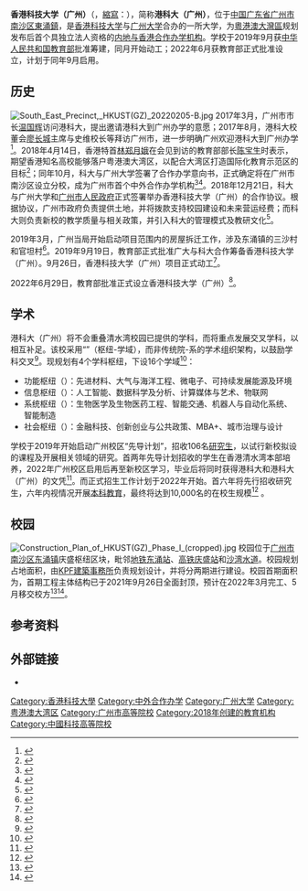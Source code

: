 {{GZ future infrastructure}}
{{Future}}
{{Infobox university
|name         = 香港科技大学（广州）
|english_name = The Hong Kong University of Science and Technology (Guangzhou)
|SealImage    = HKUST(GZ) Logo.png
|image        = Central Precinct, HKUST(GZ) 20220205.jpg
|caption      = 建设中的中央科研设施区
|motto        = <!-- 校訓 -->
|established  = 2018年12月21日
|type         = [[研究型大學|研究型大學]]<br />[[中外合作办学|中外合作大学]]
|president    = {{tsl|en|Lionel Ni|倪明選}}教授
|vice-president = [[吳宏偉|吳宏偉]]教授 副校長<br/>[[吴景深|吴景深]]教授 副校長（教學）
|secretary    = <!-- 書記 -->
|faculty      = <!-- 教師 -->
|staff        = <!-- 職工 -->
|students     = <!-- 學生 -->
|address      = {{PRC}}[[广东省|广东省]][[广州市|广州市]][[南沙区_(广州市)|南沙区]][[东涌镇_(广州市)|东涌镇]]庆盛枢纽片区
|campus       = <!-- 校園環境 -->
|area         = {{convert|111.27|ha|mu}}
|colors       = {{colorbox|#996600}}{{colorbox|#003366}} {{lang|zh|[[金色|金]]與[[藍色|藍]]}}<ref>{{Cite web|url=http://publish.ust.hk/identity/design_elements/design_elements.html|title="The HKUST Graphic Identity"|accessdate=2012-03-24|publisher=香港科技大學|deadurl=yes|archiveurl=https://web.archive.org/web/20120123055527/http://publish.ust.hk/identity/design_elements/design_elements.html|archivedate=2012-01-23}}</ref>
|affiliations = [[香港科技大學|香港科技大學]]
|zip          = <!-- 郵編 -->
|telephone    = <!-- 電話 -->
|nickname     = 港科大（广州）<br />港科大广州校区/广州校园<br />{{lang|en|HKUST(GZ)}}
|website      = [https://hkust-gz.edu.cn/ 官方网站]
|logo         = <!-- 標識 -->
|footnotes    = <!-- 註腳 -->
}}
'''香港科技大学（广州）'''（{{lang-en|The Hong Kong University of Science and Technology (Guangzhou)}}，[[縮寫|縮寫]]：{{lang|en|HKUST(GZ)}}），简称'''港科大（广州）'''，位于[[中國|中国]][[广东省|广东省]][[广州市|广州市]][[南沙区_(广州市)|南沙区]][[東涌鎮_(廣州市)|東涌鎮]]，是[[香港科技大學|香港科技大学]]与[[广州大学|广州大学]]合办的一所大学，为[[粵港澳大灣區|粵港澳大灣區]]规划发布后首个具独立法人资格的[[中外合作办学|内地与香港合作办学机构]]。学校于2019年9月获[[中华人民共和国教育部|中华人民共和国教育部]]批准筹建，同月开始动工；2022年6月获教育部正式批准设立，计划于同年9月启用。

== 历史 ==
[[File:South_East_Precinct,_HKUST(GZ)_20220205-B.jpg|thumb]]
2017年3月，广州市市长[[温国辉|温国辉]]访问港科大，提出邀请港科大到广州办学的意愿；2017年8月，港科大校董会[[廖長城|廖长城]]主席与史维校长等拜访广州市，进一步明确广州欢迎港科大到广州办学<ref>{{Cite news |url=http://k.sina.com.cn/article_1652484947_627eeb530200165n6.html |title=港科大（广州）创校校长倪明选：“接下来的30年，我们希望再创造一个新的历史” |author=王娟 |work=新快报 |date=2021-05-18 |via=新浪网 |accessdate=2021-05-18 |archive-date=2021-05-18 |archive-url=https://web.archive.org/web/20210518104319/http://k.sina.com.cn/article_1652484947_627eeb530200165n6.html |dead-url=no }}</ref>。2018年4月14日，香港特首[[林鄭月娥|林郑月娥]]在会见到访的教育部部长[[陈宝生|陈宝生]]时表示，期望香港知名高校能够落户粤港澳大湾区，以配合大湾区打造国际化教育示范区的目标<ref>{{Cite news |url=http://www.xinhuanet.com/gangao/2018-04/14/c_1122682881.htm |title=林郑月娥：期望香港知名高校落户粤港澳大湾区 |date=2018-04-14 |work=新华社 |accessdate=2020-09-04 |archive-date=2020-08-07 |archive-url=https://web.archive.org/web/20200807031928/http://www.xinhuanet.com/gangao/2018-04/14/c_1122682881.htm |dead-url=no }}</ref>；同年10月，科大与广州大学签署了合作办学意向书，正式确定将在广州市南沙区设立分校，成为广州市首个中外合作办学机构<ref name="南方+">{{Cite news|url=https://news.dayoo.com/gzrbrmt/202002/28/158562_53161627.htm|title=港科大（广州）计划2022年9月开学，先行招收硕士博士研究生|author=柳时强|date=2020-02-28|work=南方网|via=广州日报大洋网|accessdate=2020-09-03|archive-date=2020-09-04|archive-url=https://web.archive.org/web/20200904040648/https://news.dayoo.com/gzrbrmt/202002/28/158562_53161627.htm|dead-url=no}}</ref><ref>{{Cite news |url=https://topick.hket.com/article/2196977 |title=科大擬建廣州分校明年3月向內地交計劃書 重點發展AI數據科學 |date=2018-10-30 |work=香港經濟日報 |accessdate=2020-09-03 |archive-date=2018-11-07 |archive-url=https://web.archive.org/web/20181107125040/https://topick.hket.com/article/2196977 |dead-url=no }}</ref>。2018年12月21日，科大与广州大学和[[广州市人民政府|广州市人民政府]]正式签署举办香港科技大学（广州）的合作协议。根据协议，广州市政府负责提供土地，并将拨款支持校园建设和未来营运经费；而科大则负责新校的教学质量与相关政策，并引入科大的管理模式及教研文化<ref>{{Cite news |url=http://paper.wenweipo.com/2018/12/22/HK1812220033.htm |title=科大建穗分校 獻力兩地創科 |author=敖敏輝 |date=2018-12-22 |work=香港文匯報 |accessdate=2020-09-03 |archive-date=2018-12-22 |archive-url=https://web.archive.org/web/20181222081832/http://paper.wenweipo.com/2018/12/22/HK1812220033.htm |dead-url=no }}</ref>。

2019年3月，广州当局开始启动项目范围内的房屋拆迁工作，涉及东涌镇的三沙村和官坦村<ref>{{Cite news |url=http://economy.southcn.com/e/2019-03/13/content_185896438.htm |title=香港科技大学广州校区拟年底动工 |author=柳时强 |date=2019-03-13 |work=南方网 |accessdate=2020-09-03 |archive-date=2020-09-04 |archive-url=https://web.archive.org/web/20200904040633/http://economy.southcn.com/e/2019-03/13/content_185896438.htm |dead-url=no }}</ref>。2019年9月19日，教育部正式批准广大与科大合作筹备香港科技大学（广州）。9月26日，香港科技大学（广州）项目正式动工<ref name="动工">{{Cite news |url=https://hk.on.cc/hk/bkn/cnt/news/20190926/bkn-20190926175527083-0926_00822_001.html |title=科大南沙校園動土 首期工程料2022年完工 |date=2019-09-26 |work=東網 |accessdate=2020-09-03}}</ref>。

2022年6月29日，教育部批准正式设立香港科技大学（广州）<ref>{{Cite news |url=https://www.chinanews.com.cn/gn/2022/06-29/9791138.shtml |title=教育部批准正式设立香港科技大学（广州） |work=中新网 |date=2022-06-29 |dead-url=no}}</ref>。

== 学术 ==
港科大（广州）将不会重叠清水湾校园已提供的学科，而将重点发展交叉学科，以相互补足。该校采用“{{lang|en|Hub-Thrust}}”（枢纽-学域），而非传统院-系的学术组织架构，以鼓励学科交叉<ref>{{Cite news |url=https://news.dayoo.com/gzrbrmt/202002/28/158543_53163119.htm |title=香港科技大学（广州）面向全球招兵买马 |author=耿旭静 |date=2020-02-28 |work=广州日报 |author2=董业衡 |accessdate=2020-09-28}}</ref>。现规划有4个学科枢纽，下设16个学域<ref>{{Cite web |title=Academics - Hubs and Thrust Areas |url=https://gz.ust.hk/academics/four-hubs |accessdate=2020-09-28 |work=gz.ust.hk |work=Guangzhou Campus - The Hong Kong University of Science and Technology}}</ref>：
* 功能枢纽（{{lang|en|Function Hub}}）：先进材料、大气与海洋工程、微电子、可持续发展能源及环境
* 信息枢纽（{{lang|en|Information Hub}}）：人工智能、数据科学及分析、计算媒体与艺术、物联网
* 系统枢纽（{{lang|en|System Hub}}）：生物医学及生物医药工程、智能交通、机器人与自动化系统、智能制造
* 社会枢纽（{{lang|en|Society Hub}}）：金融科技、创新创业与公共政策、MBA+、城市治理与设计

学校于2019年开始启动广州校区“先导计划”，招收106名[[研究生|研究生]]，以试行新校拟设的课程及开展相关领域的研究。首两年先导计划招收的学生在香港清水湾本部培养，2022年广州校区启用后再至新校区学习，毕业后将同时获得港科大和港科大（广州）的文凭<ref>{{Cite news |url=http://epaper.southcn.com/nfdaily/html/2019-09/27/content_7824133.htm |title=南沙将崛起科教创新枢纽 |author=柳时强 |date=2019-09-27 |work=南方日报 |accessdate=2020-09-04 |archive-date=2020-09-04 |archive-url=https://web.archive.org/web/20200904040634/http://epaper.southcn.com/nfdaily/html/2019-09/27/content_7824133.htm |dead-url=no }}</ref>。而正式招生工作计划于2022年开始。首六年将先行招收研究生，六年内视情况开展[[本科教育|本科教育]]，最终将达到10,000名的在校生规模<ref name="可行性报告">{{Cite web |title=香港科技大学（广州）项目一期工程可行性研究报告 |url=http://www.gzggzy.cn/fileStorage/2020/3/%BD%BB%D2%D7%C6%BD%CC%A8/%BD%BB%D2%D7%C1%F7%B3%CC%B8%BD%BC%FE%D0%C5%CF%A2/%B8%BD%BC%FE6%BF%C9%D0%D0%D0%D4%D1%D0%BE%BF%B1%A8%B8%E6_10340_1584071579646.pdf |accessdate=2020-09-04 |date=2020-02 |format=pdf |work=广东省国际工程咨询有限公司 |publisher=广州公共资源交易中心 |archive-date=2020-09-04 |archive-url=https://web.archive.org/web/20200904040635/http://www.gzggzy.cn/fileStorage/2020/3/%BD%BB%D2%D7%C6%BD%CC%A8/%BD%BB%D2%D7%C1%F7%B3%CC%B8%BD%BC%FE%D0%C5%CF%A2/%B8%BD%BC%FE6%BF%C9%D0%D0%D0%D4%D1%D0%BE%BF%B1%A8%B8%E6_10340_1584071579646.pdf |dead-url=no }}</ref><!--http://www.gzzb.gd.cn/cms/wz/view/other/lldyjy_download.jsp?info_id=CC1AA490-5908-11EA-A383-AF14F3055A5B-->{{rp|366}}。

== 校园 ==
[[File:Construction_Plan_of_HKUST(GZ)_Phase_I_(cropped).jpg|thumb]]
校园位于[[广州市|广州市]][[南沙区_(广州市)|南沙区]][[东涌镇_(广州市)|东涌镇]]庆盛枢纽区块，毗邻[[东涌站_(广州)|地铁东涌站]]、[[庆盛站|高铁庆盛站]]和[[沙湾水道|沙湾水道]]。校园规划占地面积{{convert|111.27|ha|mu}}，由[[KPF建築事務所|KPF建築事務所]]负责规划设计，并将分两期进行建设。校园首期面积为{{convert|47.73|ha|mu}}，首期工程主体结构已于2021年9月26日全面封顶，预计在2022年3月完工、5月移交校方<ref>{{Cite news |url=https://www.chinanews.com/gn/2021/06-30/9510540.shtml |title=香港科技大学（广州）第一栋核心建筑主体结构封顶 |author=王坚 |work=中新网 |date=2021-06-30 |author2=黄帅}}</ref><ref>{{Cite news |url=http://news.ycwb.com/2021-09/26/content_40294210.htm |title=总投资超1.4万亿元！广州254个项目集中签约开工、195个项目竣工、228个项目签约 |author=张豪 |work=羊城晚报 |date=2021-09-26}}</ref>。

== 参考资料 ==
{{reflist|30em}}

== 外部链接 ==
{{Commonscat}}
* {{official website}}
{{香港科技大學}}
{{广东高等院校}}
{{广州高等院校}}
{{中外合作辦學}}
{{粵港澳大灣區}}
{{coord|22.89420|113.47828|display=title|region:CN_type:edu}}
[[Category:香港科技大學|Category:香港科技大學]]
[[Category:中外合作办学|Category:中外合作办学]]
[[Category:广州大学|Category:广州大学]]
[[Category:粤港澳大湾区|Category:粤港澳大湾区]]
[[Category:广州市高等院校|Category:广州市高等院校]]
[[Category:2018年创建的教育机构|Category:2018年创建的教育机构]]
[[Category:中國科技高等院校|Category:中國科技高等院校]]